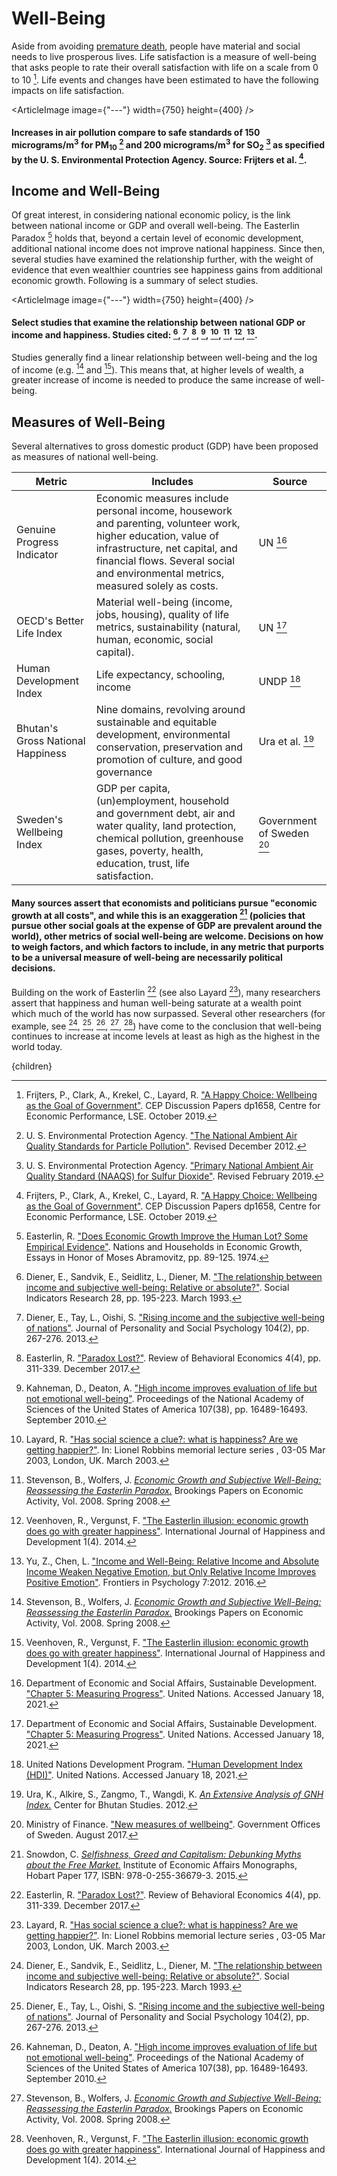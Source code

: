 


# Well-Being

Aside from avoiding [premature death](http://urbancruiseship.org/solution/habitat/health_socio), people have material and social needs to live prosperous lives. Life satisfaction is a measure of well-being that asks people to rate their overall satisfaction with life on a scale from 0 to 10 [^7]. Life events and changes have been estimated to have the following impacts on life satisfaction.

<ArticleImage image={"---"} width={750} height={400} />
#### Increases in air pollution compare to safe standards of 150 micrograms/m<sup>3</sup> for PM<sub>10</sub> [^19] and 200 micrograms/m<sup>3</sup> for SO<sub>2</sub> [^18] as specified by the U. S. Environmental Protection Agency. Source: Frijters et al. [^7].

<MoreResourcesIntoMentalHealthSolution />

## Income and Well-Being
Of great interest, in considering national economic policy, is the link between national income or GDP and overall well-being. The Easterlin Paradox [^5] holds that, beyond a certain level of economic development, additional national income does not improve national happiness. Since then, several studies have examined the relationship further, with the weight of evidence that even wealthier countries see happiness gains from additional economic growth. Following is a summary of select studies.

<ArticleImage image={"---"} width={750} height={400} />
#### Select studies that examine the relationship between national GDP or income and happiness. Studies cited: [^3], [^4], [^6], [^8], [^10], [^17], [^22], [^23].

Studies generally find a linear relationship between well-being and the log of income (e.g. [^17] and [^22]). This means that, at higher levels of wealth, a greater increase of income is needed to produce the same increase of well-being.

## Measures of Well-Being
Several alternatives to gross domestic product (GDP) have been proposed as measures of national well-being.

<div className="table-wrapper">

| Metric | Includes | Source |
| --- | --- | --- |
| Genuine Progress Indicator | Economic measures include personal income, housework and parenting, volunteer work, higher education, value of infrastructure, net capital, and financial flows. Several social and environmental metrics, measured solely as costs. | UN [^2] |
| OECD's Better Life Index | Material well-being (income, jobs, housing), quality of life metrics, sustainability (natural, human, economic, social capital). | UN [^2] |
| Human Development Index | Life expectancy, schooling, income | UNDP [^20] |
| Bhutan's Gross National Happiness | Nine domains, revolving around sustainable and equitable development, environmental conservation, preservation and promotion of culture, and good governance | Ura et al. [^21] |
| Sweden's Wellbeing Index | GDP per capita, (un)employment, household and government debt, air and water quality, land protection, chemical pollution, greenhouse gases, poverty, health, education, trust, life satisfaction. | Government of Sweden [^12] |

</div>

#### Many sources assert that economists and politicians pursue "economic growth at all costs", and while this is an exaggeration [^16] (policies that pursue other social goals at the expense of GDP are prevalent around the world), other metrics of social well-being are welcome. Decisions on how to weigh factors, and which factors to include, in any metric that purports to be a universal measure of well-being are necessarily political decisions.

Building on the work of Easterlin [^6] (see also Layard [^10]), many researchers assert that happiness and human well-being saturate at a wealth point which much of the world has now surpassed. Several other researchers (for example, see [^3], [^4], [^8], [^17], [^22]) have come to the conclusion that well-being continues to increase at income levels at least as high as the highest in the world today.

[^1]: American Foundation for Suicide Prevention. ["Suicide statistics"](https://afsp.org/suicide-statistics/). February 2022.

[^2]: Department of Economic and Social Affairs, Sustainable Development. ["Chapter 5: Measuring Progress"](https://sustainabledevelopment.un.org/content/documents/4244Chapter%205%20Measuring%20progress2.pdf). United Nations. Accessed January 18, 2021.

[^3]: Diener, E., Sandvik, E., Seidlitz, L., Diener, M. ["The relationship between income and subjective well-being: Relative or absolute?"](https://link.springer.com/article/10.1007/BF01079018). Social Indicators Research 28, pp. 195-223. March 1993.

[^4]: Diener, E., Tay, L., Oishi, S. ["Rising income and the subjective well-being of nations"](https://psycnet.apa.org/doiLanding?doi=10.1037%2Fa0030487). Journal of Personality and Social Psychology 104(2), pp. 267-276. 2013.

[^5]: Easterlin, R. ["Does Economic Growth Improve the Human Lot? Some Empirical Evidence"](https://www.sciencedirect.com/science/article/pii/B9780122050503500087). Nations and Households in Economic Growth, Essays in Honor of Moses Abramovitz, pp. 89-125. 1974.

[^6]: Easterlin, R. ["Paradox Lost?"](http://dx.doi.org/10.1561/105.00000068). Review of Behavioral Economics 4(4), pp. 311-339. December 2017.

[^7]: Frijters, P., Clark, A., Krekel, C., Layard, R. ["A Happy Choice: Wellbeing as the Goal of Government"](https://ideas.repec.org/p/cep/cepdps/dp1658.html). CEP Discussion Papers dp1658, Centre for Economic Performance, LSE. October 2019.

[^8]: Kahneman, D., Deaton, A. ["High income improves evaluation of life but not emotional well-being"](https://www.ncbi.nlm.nih.gov/pmc/articles/PMC2944762/). Proceedings of the National Academy of Sciences of the United States of America 107(38), pp. 16489-16493. September 2010.

[^9]: Kirschstein, R. L. ["Insurance Parity for Mental Health: Cost, Access, and Quality Final Report to Congress by the National Advisory Mental Health Council"](https://www.nimh.nih.gov/about/advisory-boards-and-groups/namhc/reports/insurance-parity-for-mental-health-cost-access-and-quality-final-report-to-congress-by-the-national-advisory-mental-health-council). National Institute of Mental Healths. 2000.

[^10]: Layard, R. ["Has social science a clue?: what is happiness? Are we getting happier?"](http://eprints.lse.ac.uk/47425/1/__libfile_REPOSITORY_Content_Layard_Has%20social%20science%20a%20clue%20what%20is%20happiness_Has%20social%20science%20a%20clue%20what%20is%20happiness%20%28LSE%20RO%29.pdf). In: Lionel Robbins memorial lecture series , 03-05 Mar 2003, London, UK. March 2003.

[^11]: Melek, S. ["The Costs of Mental Health Parity"](https://www.soa.org/globalassets/assets/library/newsletters/health-section-news/2005/march/hsn-2005-iss49-melek-b.pdf). Society of Actuaries 49. March 2005.

[^12]: Ministry of Finance. ["New measures of wellbeing"](https://www.government.se/articles/2017/08/new-measures-of-wellbeing/). Government Offices of Sweden. August 2017.

[^13]: National Center for Health Statistics. ["Assault or Homicide"](https://www.cdc.gov/nchs/fastats/homicide.htm). Centers for Disease Control and Prevention. Accessed September 14, 2022.

[^14]: National Institute of Mental Health. ["Mental Illness"](https://www.nimh.nih.gov/health/statistics/mental-illness). January 2022.

[^15]: Porter, K. ["H.R.7254 - Mental Health Justice and Parity Act of 2022"](https://www.congress.gov/bill/117th-congress/house-bill/7254/text?r=2&s=1). Congress.gov. Accessed September 14, 2022.

[^16]: Snowdon, C. [*Selfishness, Greed and Capitalism: Debunking Myths about the Free Market.*](https://www.amazon.com/Selfishness-Greed-Capitalism-Debunking-Market-ebook/dp/B00RKSSM96) Institute of Economic Affairs Monographs, Hobart Paper 177, ISBN: 978-0-255-36679-3. 2015.

[^17]: Stevenson, B., Wolfers, J. [*Economic Growth and Subjective Well-Being: Reassessing the Easterlin Paradox.*](https://www.jstor.org/stable/27561613?seq=1) Brookings Papers on Economic Activity, Vol. 2008. Spring 2008.

[^18]: U. S. Environmental Protection Agency. ["Primary National Ambient Air Quality Standard (NAAQS) for Sulfur Dioxide"](https://www.epa.gov/so2-pollution/primary-national-ambient-air-quality-standard-naaqs-sulfur-dioxide). Revised February 2019.

[^19]: U. S. Environmental Protection Agency. ["The National Ambient Air Quality Standards for Particle Pollution"](https://www.epa.gov/sites/production/files/2016-04/documents/2012_aqi_factsheet.pdf). Revised December 2012.

[^20]: United Nations Development Program. ["Human Development Index (HDI)"](http://hdr.undp.org/en/content/human-development-index-hdi). United Nations. Accessed January 18, 2021.

[^21]: Ura, K., Alkire, S., Zangmo, T., Wangdi, K. [*An Extensive Analysis of GNH Index.*](http://www.grossnationalhappiness.com/wp-content/uploads/2012/10/An%20Extensive%20Analysis%20of%20GNH%20Index.pdf) Center for Bhutan Studies. 2012.

[^22]: Veenhoven, R., Vergunst, F. ["The Easterlin illusion: economic growth does go with greater happiness"](http://www.inderscience.com/offer.php?id=66115). International Journal of Happiness and Development 1(4). 2014.

[^23]: Yu, Z., Chen, L. ["Income and Well-Being: Relative Income and Absolute Income Weaken Negative Emotion, but Only Relative Income Improves Positive Emotion"](https://www.ncbi.nlm.nih.gov/pmc/articles/PMC5174105/). Frontiers in Psychology 7:2012. 2016.

  <Article 
    focusAreaUrl={focusAreaUrl} 
    hierarchy={hierarchy} 
    site={site}
  >
    {children}
  </Article>